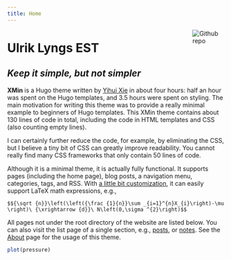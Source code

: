 ```yaml
---
title: Home
---
```


[<img src="https://simpleicons.org/icons/github.svg" style="max-width:15%;min-width:40px;float:right;" alt="Github repo" />](https://github.com/yihui/hugo-xmin)

# Ulrik Lyngs EST

## _Keep it simple, but not simpler_

**XMin** is a Hugo theme written by [Yihui Xie](https://yihui.name) in about four hours: half an hour was spent on the Hugo templates, and 3.5 hours were spent on styling. The main motivation for writing this theme was to provide a really minimal example to beginners of Hugo templates. This XMin theme contains about 130 lines of code in total, including the code in HTML templates and CSS (also counting empty lines).

I can certainly further reduce the code, for example, by eliminating the CSS, but I believe a tiny bit of CSS can greatly improve readability. You cannot really find many CSS frameworks that only contain 50 lines of code.

Although it is a minimal theme, it is actually fully functional. It supports pages (including the home page), blog posts, a navigation menu, categories, tags, and RSS. With [a little bit customization](https://github.com/yihui/hugo-xmin/blob/master/exampleSite/layouts/partials/foot_custom.html), it can easily support LaTeX math expressions, e.g.,

`$${\sqrt {n}}\left(\left({\frac {1}{n}}\sum _{i=1}^{n}X_{i}\right)-\mu \right)\ {\xrightarrow {d}}\ N\left(0,\sigma ^{2}\right)$$`

All pages not under the root directory of the website are listed below. You can also visit the list page of a single section, e.g., [posts](/post/), or [notes](/note/). See the [About](/about/) page for the usage of this theme.

```r
plot(pressure)
```

